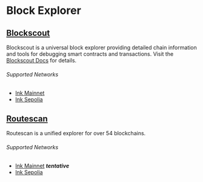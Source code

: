 # Block Explorer

## [Blockscout](https://explorer.inkonchain.com/)

Blockscout is a universal block explorer providing detailed chain information and tools for debugging smart contracts and transactions. Visit the [Blockscout Docs](https://docs.blockscout.com/) for details.

###### Supported Networks

- [Ink Mainnet](https://explorer.inkonchain.com/)
- [Ink Sepolia](https://explorer-sepolia.inkonchain.com/)

## [Routescan](https://inkonscan.xyz/)

Routescan is a unified explorer for over 54 blockchains.

###### Supported Networks

- [Ink Mainnet](https://inkonscan.xyz/) **_tentative_**
- [Ink Sepolia](https://sepolia.inkonscan.xyz/)
